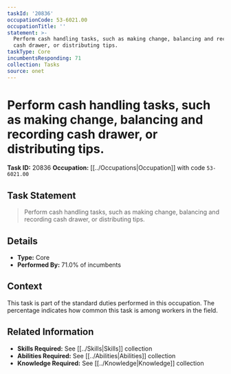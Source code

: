 ```yaml
---
taskId: '20836'
occupationCode: 53-6021.00
occupationTitle: ''
statement: >-
  Perform cash handling tasks, such as making change, balancing and recording
  cash drawer, or distributing tips.
taskType: Core
incumbentsResponding: 71
collection: Tasks
source: onet
---
```

# Perform cash handling tasks, such as making change, balancing and recording cash drawer, or distributing tips.

**Task ID:** 20836
**Occupation:** [[../Occupations|Occupation]] with code `53-6021.00`

## Task Statement

> Perform cash handling tasks, such as making change, balancing and recording cash drawer, or distributing tips.

## Details

- **Type:** Core
- **Performed By:** 71.0% of incumbents

## Context

This task is part of the standard duties performed in this occupation. The percentage indicates how common this task is among workers in the field.

## Related Information

- **Skills Required:** See [[../Skills|Skills]] collection
- **Abilities Required:** See [[../Abilities|Abilities]] collection
- **Knowledge Required:** See [[../Knowledge|Knowledge]] collection
